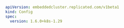 ```yaml
apiVersion: embeddedcluster.replicated.com/v1beta1
kind: Config
spec:
  version: 1.6.0+k8s-1.29
```